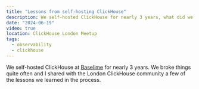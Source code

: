 ```yaml
---
title: "Lessons from self-hosting ClickHouse"
description: We self-hosted ClickHouse for nearly 3 years, what did we learn?
date: "2024-06-19"
video: true
location: ClickHouse London Meetup
tags:
  - observability
  - clickhouse
---
```



We self-hosted ClickHouse at [Baselime](https://baselime.io) for nearly 3 years. We broke things quite often and I shared with the London ClickHouse community a few of the lessons we learned in the process.

<BlogYoutubeVideo embed='r4_Ki7sP1yQ'></BlogYoutubeVideo>
